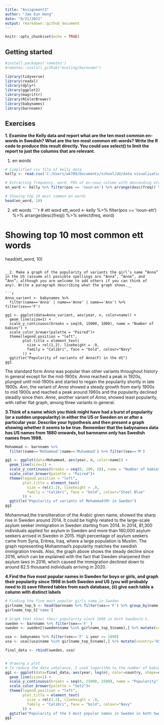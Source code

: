 ```yaml
---
title: "Assignment3"
author: "Jae Eun Hong"
date: "9/21/2021"
output: rmarkdown::github_document
---
```


```r
knitr::opts_chunk$set(echo = TRUE)
```

## Getting started 

```r
#install.packages('remotes')
#remotes::install_github("evoling/barnnamn")

library(tidyverse)
library(readxl)
library(dplyr)
library(ggplot2)
library(magrittr)
library(RColorBrewer)
library(babynames)
library(barnnamn)
```


## Exercises 

__1. Examine the Kelly data and report what are the ten most common en-words in Swedish? What are the ten most common ett-words? Write the R code to produce this result directly. You could use select() to limit the report to just the columns that are relevant.__ 

1) en words 
```r
# Simplified csv file of kelly data
kelly <- read.csv('C:/Users/wk789/Documents/school/UU/data visualisation/simplified_kelly.csv')

# Extracting frequency, word, POS of en-noun column with descending order, storing in a variable 'en_word'
en_word <- kelly %>% filter(pos == 'noun-en') %>% arrange(desc(freq)) %>% select(freq, word)

# Showing top 10 most common en words
head(en_word, 10)
```
2) ett words 
````r
# ett word
ett_word <- kelly %>% filter(pos == 'noun-ett') %>% arrange(desc(freq)) %>% select(freq, word)

# Showing top 10 most common ett words
head(ett_word, 10)

```

__2. Make a graph of the popularity of variants the girl’s name “Anna” in the US (assume all possible spellings are “Anna”, “Anne”, and “Ann”; although you are welcome to add others if you can think of any). Write a paragraph describing what the graph shows.__ 

```r
Anna_varient <- babynames %>% 
  filter(name=='Anna' | name=='Anne' | name=='Ann') %>% filter(sex=='F')

gg1 <- ggplot(data=Anna_varient, aes(year, n, color=name)) + 
  geom_line(size=1) + 
  scale_y_continuous(breaks = seq(0, 15000, 1000), name = "Number of babies") +
  scale_color_brewer(palette = "Paired")+
  theme(legend.position = "left",
        plot.title = element_text(
          size = rel(1.2), lineheight = .9,
          family = "Calibri", face = "bold", colour="Navy"
        )) +
  ggtitle("Popularity of variants of Anna(F) in the US")
gg1

```


The standard form _Anna_ was popular than other variants throughout history in general except for the mid-1900s. _Anna_ reached a peak in 1920s, plunged until mid-1900s and started to regain the popularity shortly in late 1900s. _Ann_, the variant of _Anna_ showed a steady growth from early 1900s to mid 1900s and reached a peak around 1960s and the popularity declined steadily since then. _Anne_, another variant of _Anna_, showed least popularity, with rather flat graph, among three variants in general. 


__3.Think of a name which you think might have had a burst of popularity (or a sudden unpopularity) in either the US or Sweden on or after a particular year. Describe your hypothesis and then present a graph showing whether it seems to be true. Remember that the babynames data has US names from 1880 onwards, but barnnamn only has Swedish names from 1998.__ 

```r

Mohammad <- barnnamn %>% 
  filter(name=='Mohammad'|name=='Muhammad') %>% filter(sex=='M')

gg1 <- ggplot(data=Mohammad, aes(year, n, color=name)) + 
  geom_line(size=1) + 
  scale_y_continuous(breaks = seq(0, 200, 10), name = "Number of babies") +
  scale_color_brewer(palette = "Paired")+
  theme(legend.position = "left",
        plot.title = element_text(
          size = rel(1.2), lineheight = .9,
          family = "Calibri", face = "bold", colour="Steel Blue"
        )) +
  ggtitle("Popularity of variants of Mohammad(M) in Sweden")
gg1
```


Mohammad,the transliteration of the Arabic given name, showed the sharp rise in Sweden around 2014. It could be highly related to the large-scale asylum seeker immigration in Sweden starting from 2014. In 2014, 81,300 individuals applied for asylum in Sweden and more than 160,000 asylum seekers arrived in Sweden in 2015. High percentage of asylum seekers came from Syria, Eritrea, Iraq, where a large population is Muslim. The graph representing Mohammad's popularity matches the swedish immigration trends. Also, the graph above shows the steady decline since 2016, which can be explained with the fact that Sweden sharpened their asylum laws in 2016, which caused the immigration declined down to around 82.5 thousand individuals arriving in 2020.    

__4.Find the five most popular names in Sweden for boys or girls, and graph their popularity since 1998 in both Sweden and US (you will probably need to (i) save filtered tables from each database, (ii) give each table a column with distinct labels__

```r
# Finding the five most popular girls name in Sweden
girlname_top_5 <- head(barnnamn %>% filter(sex=='F') %>% group_by(name) %>% summarize(sum_n = sum(n)) %>% arrange(desc(sum_n)), 5)
girlname_top_5['name']
```

```r
# Graph that shows their popularity since 1998 in both Sweden/U.S.
sweden <- barnnamn %>% filter(sex=='F' )  
sweden <- sweden[(sweden$name %in% girlname_top_5$name),] %>% mutate(country='Sweden')

usa <- babynames %>% filter(sex=='F' & year >= 1998)
usa <- usa[(usa$name %in% girlname_top_5$name),] %>% mutate(country='USA')

final_data <- rbind(sweden, usa)


# drawing a plot 
# To reduce the data unbalance, I used logorithm to the number of babies. 
gg1 <- ggplot(data=final_data, aes(year, log(n), color=country, shape=name, linetype=name)) + 
  geom_line(size=1) + 
  scale_y_continuous(breaks = seq(0, 25000, 1500), name = "Popularity") +
  scale_color_brewer(palette = "Set2")+
  theme(legend.position = "left",
        plot.title = element_text(
          size = rel(1.2), lineheight = .9,
          family = "Calibri", face = "bold", colour="Navy"
        )) +
  ggtitle("Popularity of the 5 most popular names in Sweden in both Sweden and USA")
gg1

```
